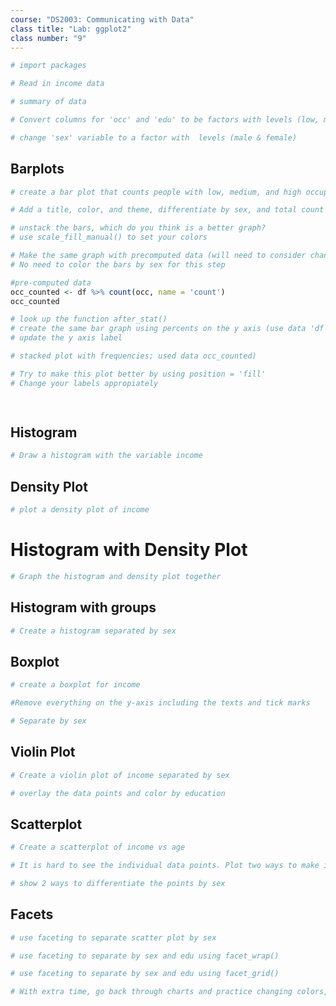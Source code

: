 ```yaml
---
course: "DS2003: Communicating with Data"
class title: "Lab: ggplot2"
class number: "9"
---
```


```r
# import packages

```


```r
# Read in income data

```

```r
# summary of data

```

```r
# Convert columns for 'occ' and 'edu' to be factors with levels (low, med, high)

```

```r
# change 'sex' variable to a factor with  levels (male & female)

```

## Barplots

```r
# create a bar plot that counts people with low, medium, and high occupation status respectively

```


```r
# Add a title, color, and theme, differentiate by sex, and total count labels over the bars (don't be afraid to google)


```

```r
# unstack the bars, which do you think is a better graph?
# use scale_fill_manual() to set your colors

```


```r
# Make the same graph with precomputed data (will need to consider changing default settings)
# No need to color the bars by sex for this step

#pre-computed data
occ_counted <- df %>% count(occ, name = 'count') 
occ_counted

```


```r
# look up the function after_stat()
# create the same bar graph using percents on the y axis (use data 'df')
# update the y axis label

```


```r
# stacked plot with frequencies; used data occ_counted)

```

```r
# Try to make this plot better by using position = 'fill'
# Change your labels appropiately

  
```

## Histogram

```r
# Draw a histogram with the variable income

```

## Density Plot

```r
# plot a density plot of income

```

# Histogram with Density Plot

```r
# Graph the histogram and density plot together

```

## Histogram with groups

```r
# Create a histogram separated by sex

```

## Boxplot

```r
# create a boxplot for income

```

```r
#Remove everything on the y-axis including the texts and tick marks

```

```r
# Separate by sex

```

## Violin Plot

```r
# Create a violin plot of income separated by sex

```

```r
# overlay the data points and color by education

```
## Scatterplot

```r
# Create a scatterplot of income vs age

```


```r
# It is hard to see the individual data points. Plot two ways to make it easy to see individual points

```

```r
# show 2 ways to differentiate the points by sex

```

## Facets
```r
# use faceting to separate scatter plot by sex

```

```r
# use faceting to separate by sex and edu using facet_wrap()

```

```r
# use faceting to separate by sex and edu using facet_grid()

```

```r
# With extra time, go back through charts and practice changing colors, themes, labels, etc...

```

